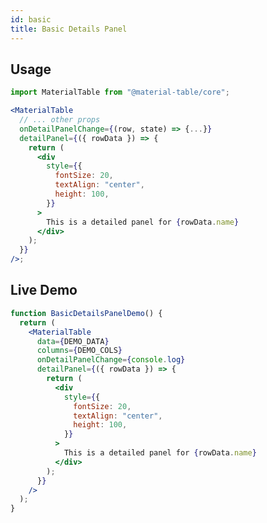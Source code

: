 ```yaml
---
id: basic
title: Basic Details Panel
---
```



## Usage

```jsx
import MaterialTable from "@material-table/core";

<MaterialTable
  // ... other props
  onDetailPanelChange={(row, state) => {...}}
  detailPanel={({ rowData }) => {
    return (
      <div
        style={{
          fontSize: 20,
          textAlign: "center",
          height: 100,
        }}
      >
        This is a detailed panel for {rowData.name}
      </div>
    );
  }}
/>;
```

## Live Demo

<InfoBannerAboutGlobalVarsInDemos />

```jsx live
function BasicDetailsPanelDemo() {
  return (
    <MaterialTable
      data={DEMO_DATA}
      columns={DEMO_COLS}
      onDetailPanelChange={console.log}
      detailPanel={({ rowData }) => {
        return (
          <div
            style={{
              fontSize: 20,
              textAlign: "center",
              height: 100,
            }}
          >
            This is a detailed panel for {rowData.name}
          </div>
        );
      }}
    />
  );
}
```
